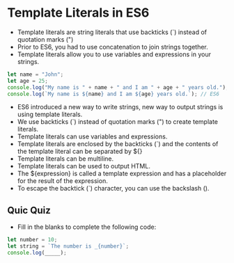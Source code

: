 # Template Literals in ES6

- Template literals are string literals that use backticks (`) instead of quotation marks (")
- Prior to ES6, you had to use concatenation to join strings together.
- Template literals allow you to use variables and expressions in your strings.

```js
let name = "John";
let age = 25;
console.log("My name is " + name + " and I am " + age + " years old."); // prior to ES6
console.log(`My name is ${name} and I am ${age} years old.`); // ES6
```

- ES6 introduced a new way to write strings, new way to output strings is using template literals.
- We use backticks (`) instead of quotation marks (") to create template literals.
- Template literals can use variables and expressions.
- Template literals are enclosed by the backticks (`) and the contents of the template literal can be separated by ${}
- Template literals can be multiline.
- Template literals can be used to output HTML.
- The ${expression} is called a template expression and has a placeholder for the result of the expression.
- To escape the backtick (`) character, you can use the backslash (\).

## Quic Quiz

- Fill in the blanks to complete the following code:

```js
let number = 10;
let string = `The number is _{number}`;
console.log(_____);
```
